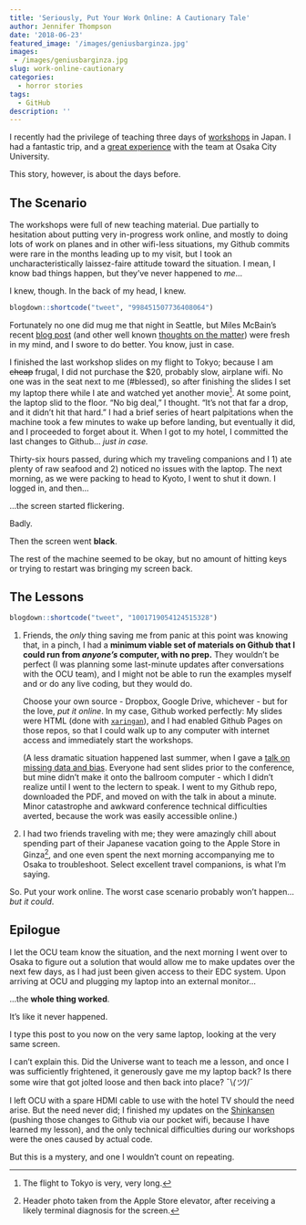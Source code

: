 ```yaml
---
title: 'Seriously, Put Your Work Online: A Cautionary Tale'
author: Jennifer Thompson
date: '2018-06-23'
featured_image: '/images/geniusbarginza.jpg'
images:
 - /images/geniusbarginza.jpg
slug: work-online-cautionary
categories:
  - horror stories
tags:
  - GitHub
description: ''
---
```


I recently had the privilege of teaching three days of [workshops](../../../../resources/) in Japan. I had a fantastic trip, and a [great experience](https://twitter.com/jent103/status/1004341326979088386) with the team at Osaka City University.

This story, however, is about the days before.

## The Scenario

The workshops were full of new teaching material. Due partially to hesitation about putting very in-progress work online, and mostly to doing lots of work on planes and in other wifi-less situations, my Github commits were rare in the months leading up to my visit, but I took an uncharacteristically laissez-faire attitude toward the situation. I mean, I know bad things happen, but they've never happened to *me*...

I knew, though. In the back of my head, I knew.

```r
blogdown::shortcode("tweet", "998451507736408064")

```

Fortunately no one did mug me that night in Seattle, but Miles McBain's recent [blog post](https://milesmcbain.xyz/how-to-survive-a-laptop-fire/) (and other well known [thoughts on the matter](https://github.com/MilesMcBain/gistfo)) were fresh in my mind, and I swore to do better. You know, just in case.

I finished the last workshop slides on my flight to Tokyo; because I am ~~cheap~~ frugal, I did not purchase the $20, probably slow, airplane wifi. No one was in the seat next to me (#blessed), so after finishing the slides I set my laptop there while I ate and watched yet another movie[^1]. At some point, the laptop slid to the floor. "No big deal," I thought. "It's not that far a drop, and it didn't hit that hard." I had a brief series of heart palpitations when the machine took a few minutes to wake up before landing, but eventually it did, and I proceeded to forget about it. When I got to my hotel, I committed the last changes to Github... *just in case.*

Thirty-six hours passed, during which my traveling companions and I 1) ate plenty of raw seafood and 2) noticed no issues with the laptop. The next morning, as we were packing to head to Kyoto, I went to shut it down. I logged in, and then...

...the screen started flickering.

Badly.

Then the screen went **black**.

The rest of the machine seemed to be okay, but no amount of hitting keys or trying to restart was bringing my screen back.

## The Lessons

```r
blogdown::shortcode("tweet", "1001719054124515328")

```

1. Friends, the *only* thing saving me from panic at this point was knowing that, in a pinch, I had a **minimum viable set of materials on Github that I could run from *anyone's* computer, with no prep.** They wouldn't be perfect (I was planning some last-minute updates after conversations with the OCU team), and I might not be able to run the examples myself and or do any live coding, but they would do.

    Choose your own source - Dropbox, Google Drive, whichever - but for the love, *put it online*. In my case, Github worked perfectly: My slides were HTML (done with [`xaringan`](https://github.com/yihui/xaringan)), and I had enabled Github Pages on those repos, so that I could walk up to any computer with internet access and immediately start the workshops.

    (A less dramatic situation happened last summer, when I gave a [talk on missing data and bias](https://github.com/jenniferthompson/ADS2017). Everyone had sent slides prior to the conference, but mine didn't make it onto the ballroom computer - which I didn't realize until I went to the lectern to speak. I went to my Github repo, downloaded the PDF, and moved on with the talk in about a minute. Minor catastrophe and awkward conference technical difficulties averted, because the work was easily accessible online.)

2. I had two friends traveling with me; they were amazingly chill about spending part of their Japanese vacation going to the Apple Store in Ginza[^2], and one even spent the next morning accompanying me to Osaka to troubleshoot. Select excellent travel companions, is what I'm saying.

So. Put your work online. The worst case scenario probably won't happen... *but it could*.

## Epilogue

I let the OCU team know the situation, and the next morning I went over to Osaka to figure out a solution that would allow me to make updates over the next few days, as I had just been given access to their EDC system. Upon arriving at OCU and plugging my laptop into an external monitor...

...the **whole thing worked**.

It's like it never happened.

I type this post to you now on the very same laptop, looking at the very same screen.

I can't explain this. Did the Universe want to teach me a lesson, and once I was sufficiently frightened, it generously gave me my laptop back? Is there some wire that got jolted loose and then back into place? ¯\\_(ツ)_/¯

I left OCU with a spare HDMI cable to use with the hotel TV should the need arise. But the need never did; I finished my updates on the [Shinkansen](https://en.wikipedia.org/wiki/Shinkansen) (pushing those changes to Github via our pocket wifi, because I have learned my lesson), and the only technical difficulties during our workshops were the ones caused by actual code.

But this is a mystery, and one I wouldn't count on repeating.

[^1]: The flight to Tokyo is very, very long.
[^2]: Header photo taken from the Apple Store elevator, after receiving a likely terminal diagnosis for the screen.
